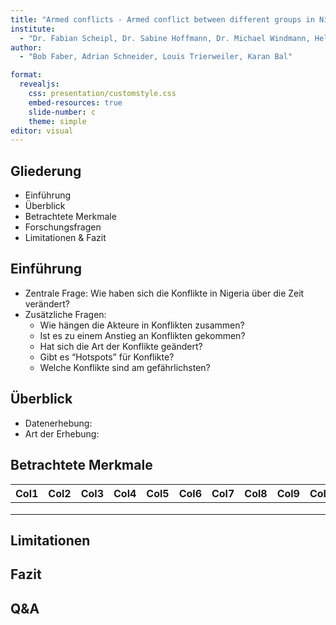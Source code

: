 ```yaml
---
title: "Armed conflicts - Armed conflict between different groups in Nigeria over time"
institute: 
  - "Dr. Fabian Scheipl, Dr. Sabine Hoffmann, Dr. Michael Windmann, Helen Alber"
author: 
  - "Bob Faber, Adrian Schneider, Louis Trierweiler, Karan Bal"

format:
  revealjs:
    css: presentation/customstyle.css
    embed-resources: true
    slide-number: c
    theme: simple
editor: visual
---
```


## Gliederung

-   Einführung
-   Überblick
-   Betrachtete Merkmale
-   Forschungsfragen
-   Limitationen & Fazit

## Einführung

-   Zentrale Frage: Wie haben sich die Konflikte in Nigeria über die Zeit verändert?
-   Zusätzliche Fragen:
    -   Wie hängen die Akteure in Konflikten zusammen?
    -   Ist es zu einem Anstieg an Konflikten gekommen?
    -   Hat sich die Art der Konflikte geändert?
    -   Gibt es "Hotspots" für Konflikte?
    -   Welche Konflikte sind am gefährlichsten?

## Überblick

-   Datenerhebung:
-   Art der Erhebung:

## Betrachtete Merkmale

| Col1 | Col2 | Col3 | Col4 | Col5 | Col6 | Col7 | Col8 | Col9 | Col10 | Col11 | Col12 | Col13 | Col14 | Col15 | Col16 | Col17 | Col18 |
|----|----|----|----|----|----|----|----|----|----|----|----|----|----|----|----|----|----|
|  |  |  |  |  |  |  |  |  |  |  |  |  |  |  |  |  |  |
|  |  |  |  |  |  |  |  |  |  |  |  |  |  |  |  |  |  |
|  |  |  |  |  |  |  |  |  |  |  |  |  |  |  |  |  |  |

## Limitationen

## Fazit

## Q&A
